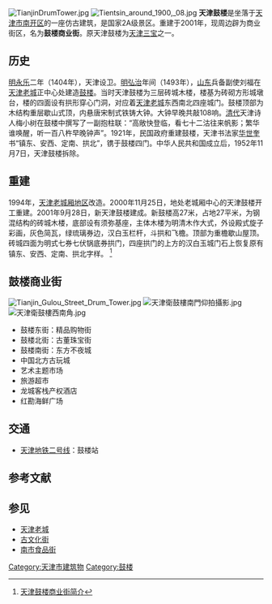 [[File:TianjinDrumTower.jpg|right]]
[[File:Tientsin_around_1900,_08.jpg|thumb]]
'''天津鼓楼'''是坐落于[[天津市|天津市]][[南开区|南开区]]的一座仿古建筑，是国家2A级景区。重建于2001年，现周边辟为商业街区，名为'''鼓楼商业街'''。原天津鼓楼为[[天津三宝|天津三宝]]之一。
== 历史 ==
[[明|明]][[永乐|永乐]]二年（1404年），天津设卫。[[明|明]][[弘治|弘治]]年间（1493年），[[山东|山东]]兵备副使刘福在[[天津老城|天津老城]]正中心处建造[[鼓楼|鼓楼]]。当时天津鼓楼为三层砖城木楼，楼基为砖砌方形城墩台，楼的四面设有拱形穿心门洞，对应着[[天津老城|天津老城]]东西南北四座城门。鼓楼顶部为木结构重层歇山式顶，内悬唐宋制式铁铸大钟。大钟早晚共敲108响。[[清代|清代]]天津诗人梅小树在鼓楼中撰写了一副抱柱联：“高敞快登临，看七十二沽往来帆影；繁华谁唤醒，听一百八杵早晚钟声”。1921年，民国政府重建鼓楼，天津书法家[[华世奎|华世奎]]书“镇东、安西、定南、拱北”，镌于鼓楼四门。中华人民共和国成立后，1952年11月7日，天津鼓楼拆除。

== 重建 ==
1994年，[[天津老城|天津老城厢地区]]改造。2000年11月25日，地处老城厢中心的天津鼓楼开工重建。2001年9月28日，新天津鼓楼建成。新鼓楼高27米，占地27平米，为钢混结构的砖城木楼，底部设有须弥基座，主体木楼为明清木作大式，外设殿式旋子彩画，灰色简瓦，绿琉璃券边，汉白玉栏杆，斗拱和飞檐。顶部为重檐歇山屋顶。砖城四面为明式七券七伏锅底券拱门，四座拱门的上方的汉白玉城门石上恢复原有镇东、安西、定南、拱北字样。
<ref>[http://servlets.yipu.com.cn/DataViews.aspx?YipuID=345DF9F0A3C9A29F 天津鼓楼商业街简介]{{dead link|date=2017年12月 |bot=InternetArchiveBot |fix-attempted=yes }}</ref>

== 鼓楼商业街　 ==
[[File:Tianjin_Gulou_Street_Drum_Tower.jpg|left]]
[[File:天津衛鼓樓南門仰拍攝影.jpg|thumb]]
[[File:天津衛鼓樓西南角.jpg|thumb]]
*鼓楼东街：精品购物街
*鼓楼北街：古董珠宝街
*鼓楼南街：东方不夜城
*中国北方古玩城
*艺术主题市场
*旅游超市
*龙城客栈产权酒店
*红勘海鲜广场

== 交通 ==
*[[天津地铁二号线|天津地铁二号线]]：鼓楼站

==参考文献==
<div class="references-small">
<references />
</div>

{{Geographic Location
 | 西北 = [[西北角_(天津)|西北角]] 
 | 北 = [[北马路|北马路]]
 | 東北 = [[东北角|东北角]]
 | 西 = [[西马路|西马路]]                             
 | 中央 = '''鼓楼'''
 | 東 =[[东马路|东马路]]
 | 西南 = [[西南角|西南角]]
 | 南 = [[南马路|南马路]]
 | 東南 = [[东南角|东南角]]
}}

== 参见 ==
*[[天津老城|天津老城]]
*[[古文化街|古文化街]]
*[[南市食品街|南市食品街]]

{{老天津卫}}
{{天津市博物馆}}
{{天津主要商业街}}

[[Category:天津市建筑物|Category:天津市建筑物]]
[[Category:鼓楼|Category:鼓楼]]